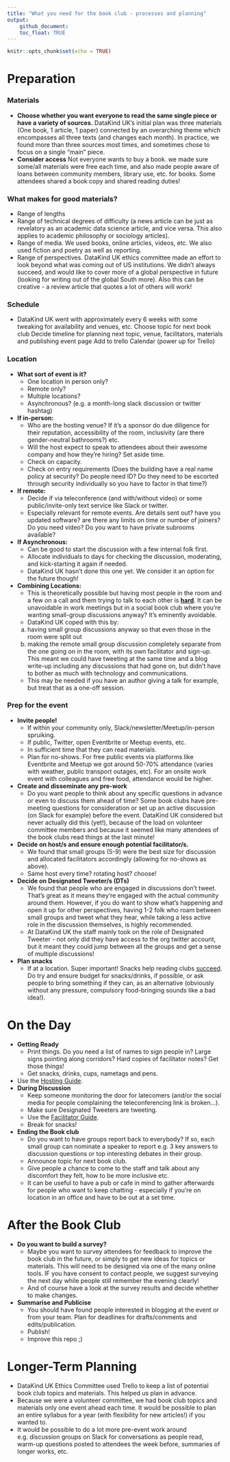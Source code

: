```yaml
---
title: "What you need for the book club - processes and planning"
output: 
    github_document:
    toc_float: TRUE
---
```


```r
knitr::opts_chunk$set(echo = TRUE)
```

# Preparation

### Materials

- **Choose whether you want everyone to read the same single piece or have a variety of sources.** 
DataKind UK's initial plan was three materials (One book, 1 article, 1 paper) connected by an overarching theme which encompasses all three texts (and changes each month). In practice, we found more than three sources most times, and sometimes chose to focus on a single "main" piece. 
- **Consider access**
Not everyone wants to buy a book. we made sure some/all materials were free each time, and also made people aware of loans between community members, library use, etc. for books. Some attendees shared a book copy and shared reading duties!


### What makes for good materials? 

- Range of lengths
- Range of technical degrees of difficulty (a news article can be just as revelatory as an academic data science article, and vice versa. This also applies to academic philosophy or sociology articles). 
- Range of media. We used books, online articles, videos, etc. We also used fiction and poetry as well as reporting. 
- Range of perspectives. DataKind UK ethics committee made an effort to look beyond what was coming out of US institutions. We didn't always succeed, and would like to cover more of a global perspective in future (looking for writing out of the global South more). Also this can be creative - a review article that quotes a lot of others will work!

### Schedule

- DataKind UK went with approximately every 6 weeks with some tweaking for availability and venues, etc.
Choose topic for next book club
Decide timeline for planning next topic, venue, facilitators, materials and publishing event page
Add to trello Calendar (power up for Trello)


### Location
- **What sort of event is it?**
  + One location in person only?
  + Remote only? 
  + Multiple locations? 
  + Asynchronous? (e.g. a month-long slack discussion or twitter hashtag)
  
- **If in-person:**
  + Who are the hosting venue? If it's a sponsor do due diligence for their reputation, accessibility of the room, inclusivity (are there gender-neutral bathrooms?) etc. 
  + Will the host expect to speak to attendees about their awesome company and how they're hiring? Set aside time. 
  + Check on capacity.
  + Check on entry requirements (Does the building have a real name policy at security? Do people need ID? Do they need to be escorted through security individually so you have to factor in that time?)

- **If remote:**
  + Decide if via teleconference (and with/without video) or some public/invite-only text service like Slack or twitter. 
  + Especially relevant for remote events. Are details sent out? have you updated software? are there any limits on time or number of joiners? Do you need video? Do you want to have private subrooms available? 
  
- **If Asynchronous:**
  + Can be good to start the discussion with a few internal folk first.
  + Allocate individuals to days for checking the discussion, moderating, and kick-starting it again if needed. 
  + DataKind UK hasn't done this one yet. We consider it an option for the future though!

- **Combining Locations:**
  + This is theoretically possible but having most people in the room and a few on a call and them trying to talk to each other is [**hard**](https://chelseatroy.com/2018/03/29/why-do-remote-meetings-suck-so-much/). It can be unavoidable in work meetings but in a social book club where you're wanting small-group discussions anyway? It's eminently avoidable. 
  + DataKind UK coped with this by:
   a) having small group discussions anyway so that even those in the room were split out
   b) making the remote small group discussion completely separate from the one going on in the room, with its own facilitator and sign-up. 
   This meant we could have tweeting at the same time and a blog write-up including any discussions that had gone on, but didn't have to bother as much with technology and communications. 
  + This may be needed if you have an author giving a talk for example, but treat that as a one-off session. 
  
### Prep for the event

- **Invite people!**
  + If within your community only, Slack/newsletter/Meetup/in-person spruiking. 
  + If public, Twitter, open Eventbrite or Meetup events, etc. 
  + In sufficient time that they can read materials. 
  + Plan for no-shows. For free public events via platforms like Eventbrite and Meetup we got around 50-70% attendance (varies with weather, public transport outages, etc). For an onsite work event with colleagues and free food, attendance would be higher. 
- **Create and disseminate any pre-work** 
  + Do you want people to think about any specific questions in advance or even to discuss them ahead of time? Some book clubs have pre-meeting questions for consideration or set up an active discussion (on Slack for example) before the event. DataKind UK considered but never actually did this (yet!), because of the load on volunteer committee members and because it seemed like many attendees of the book clubs read things at the last minute!
- **Decide on host/s and ensure enough potential facilitator/s.**
  + We found that small groups (5-9) were the best size for discussion and allocated facilitators accordingly (allowing for no-shows as above). 
  + Same host every time? rotating host? choose!
- **Decide on Designated Tweeter/s (DTs)**
  + We found that people who are engaged in discussions don't tweet. That's great as it means they're engaged with the actual community around them. However, if you do want to show what's happening and open it up for other perspectives, having 1-2 folk who roam between small groups and tweet what they hear, while taking a less active role in the discussion themselves, is highly recommended. 
  + At DataKind UK the staff mainly took on the role of Designated Tweeter - not only did they have access to the org twitter account, but it meant they could jump between all the groups and get a sense of multiple discussions! 
- **Plan snacks**
  + If at a location. Super important! Snacks help reading clubs [succeed](https://jamanetwork.com/journals/jamainternalmedicine/article-abstract/620629). Do try and ensure budget for snacks/drinks, if possible, or ask people to bring something if they can, as an alternative (obviously without any pressure, compulsory food-bringing sounds like a bad idea!). 


  
# On the Day
- **Getting Ready**
  + Print things. Do you need a list of names to sign people in? Large signs pointing along corridors? Hard copies of facilitator notes? Get those things! 
  + Get snacks, drinks, cups, nametags and pens. 
- Use the [Hosting Guide](Sample-Hosting-Guide.md).
- **During Discussion**
  + Keep someone monitoring the door for latecomers (and/or the social media for people complaining the teleconferencing link is broken...). 
  + Make sure Designated Tweeters are tweeting. 
  + Use the [Facilitator Guide](Sample-Facilitator-Guide.md).
  + Break for snacks!

- **Ending the Book club**
  + Do you want to have groups report back to everybody? If so, each small group can nominate a speaker to report e.g. 3 key answers to discussion questions or top interesting debates in their group. 
  + Announce topic for next book club.
  + Give people a chance to come to the staff and talk about any discomfort they felt, how to be more inclusive etc. 
  + It can be useful to have a pub or cafe in mind to gather afterwards for people who want to keep chatting - especially if you're on location in an office and have to be out at a set time. 
  
  
# After the Book Club
- **Do you want to build a survey?**
  + Maybe you want to survey attendees for feedback to improve the book club in the future, or simply to get new ideas for topics or materials. This will need to be designed via one of the many online tools. IF you have consent to contact people, we suggest surveying the next day while people still remember the evening clearly!
  + And of course have a look at the survey results and decide whether to make changes. 
- **Summarise and Publicise**
  + You should have found people interested in blogging at the event or from your team. Plan for deadlines for drafts/comments and edits/publication. 
  + Publish! 
  + Improve this repo ;) 

# Longer-Term Planning
- DataKind UK Ethics Committee used Trello to keep a list of potential book club topics and materials. This helped us plan in advance. 
- Because we were a volunteer committee, we had book club topics and materials only one event ahead each time. It would be possible to plan an entire syllabus for a year (with flexibility for new articles!) if you wanted to. 
- It would be possible to do a lot more pre-event work around e.g. discussion groups on Slack for conversations as people read, warm-up questions posted to attendees the week before, summaries of longer works, etc. 
  
  